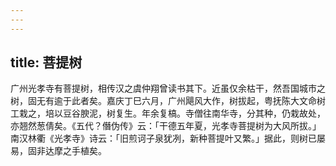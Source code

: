 ```yaml
---
---
---
```

title: 菩提树
---



广州光孝寺有菩提树，相传汉之虞仲翔曾读书其下。近虽仅余枯干，然吾国城市之树，固无有逾于此者矣。嘉庆丁巳六月，广州飓风大作，树拔起，粤抚陈大文命树工栽之，培以豆谷腴泥，树复生。年余复槁。寺僧往南华寺，分其种，仍栽故处，亦翘然葱倩矣。《五代？僭伪传》云：「干德五年夏，光孝寺菩提树为大风所拔。」南汉林衢《光孝寺》诗云：「旧煎诃子泉犹冽，新种菩提叶又繁。」据此，则树已屡易，固非达摩之手植矣。
